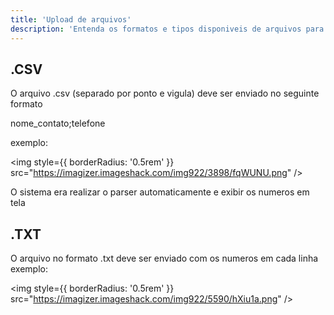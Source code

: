 ```yaml
---
title: 'Upload de arquivos'
description: 'Entenda os formatos e tipos disponiveis de arquivos para upload'
---
```


## .CSV

O arquivo .csv (separado por ponto e vigula) deve ser enviado no seguinte formato

nome_contato;telefone

exemplo:

<img
  style={{ borderRadius: '0.5rem' }}
  src="https://imagizer.imageshack.com/img922/3898/fqWUNU.png"
/>

 O sistema era realizar o parser automaticamente e exibir os numeros em tela

 ## .TXT

 O arquivo no formato .txt deve ser enviado com os numeros em cada linha
 exemplo:

 <img
  style={{ borderRadius: '0.5rem' }}
  src="https://imagizer.imageshack.com/img922/5590/hXiu1a.png"
/>